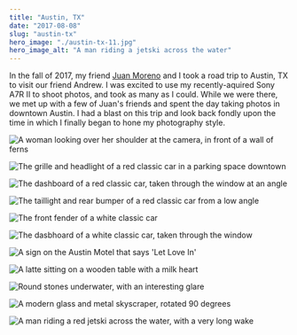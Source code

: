 ```yaml
---
title: "Austin, TX"
date: "2017-08-08"
slug: "austin-tx"
hero_image: "./austin-tx-11.jpg"
hero_image_alt: "A man riding a jetski across the water"
---
```


In the fall of 2017, my friend [Juan Moreno](https://www.jalexandervideography.com) and I took a
road trip to Austin, TX to visit our friend Andrew. I was excited to use my recently-aquired Sony
A7R II to shoot photos, and took as many as I could. While we were there, we met up with a few of
Juan's friends and spent the day taking photos in downtown Austin. I had a blast on this trip and
look back fondly upon the time in which I finally began to hone my photography style.

![A woman looking over her shoulder at the camera, in front of a wall of ferns](./austin-tx-1.jpg "Sony A7R II - 47mm f/4.5 1/250")

![The grille and headlight of a red classic car in a parking space downtown](./austin-tx-2.jpg "Sony A7R II - 28mm f/3.5 1/8000")

![The dashboard of a red classic car, taken through the window at an angle](./austin-tx-3.jpg "Sony A7R II - 32mm f/4 1/8000")

![The taillight and rear bumper of a red classic car from a low angle](./austin-tx-4.jpg "Sony A7R II - 28mm f/3.5 1/8000")

![The front fender of a white classic car](./austin-tx-5.jpg "Sony A7R II - 33mm f/5.6 1/160")

![The dasbhoard of a white classic car, taken through the window](./austin-tx-6.jpg "Sony A7R II - 42mm f/5.6 1/160")

![A sign on the Austin Motel that says 'Let Love In'](./austin-tx-7.jpg "Sony A7R II - 28mm f/4.5 1/640")

![A latte sitting on a wooden table with a milk heart](./austin-tx-8.jpg "Sony A7R II - 28mm f/4 1/320")

![Round stones underwater, with an interesting glare](./austin-tx-9.jpg "Sony A7R II - 28mm f/3.5 1/50")

![A modern glass and metal skyscraper, rotated 90 degrees](./austin-tx-10.jpg "Sony A7R II - 28mm f/3.5 1/500")

![A man riding a red jetski across the water, with a very long wake](./austin-tx-11.jpg "Sony A7R II - 70mm f/5.6 1/1000")
